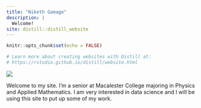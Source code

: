 ```yaml
---
title: "Niketh Gamage"
description: |
  Welcome!
site: distill::distill_website
---
```


```r
knitr::opts_chunk$set(echo = FALSE)

# Learn more about creating websites with Distill at:
# https://rstudio.github.io/distill/website.html

```

![](mypic.jpg)

Welcome to my site. I'm a senior at Macalester College majoring in Physics and Applied Mathematics. I am very interested in data science and I will be using this site to put up some of my work.